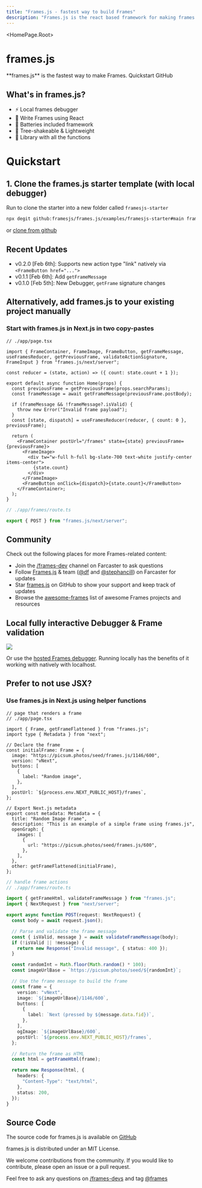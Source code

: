 ```yaml
---
title: "Frames.js - fastest way to build Frames"
description: "Frames.js is the react based framework for making frames. Debugger included."
---
```



<HomePage.Root>
  <h1 className='vocs_HomePage_title'>frames.js</h1>
  <HomePage.InstallPackage name="frames.js" type="install" />
  <HomePage.Description>**frames.js** is the fastest way to make Frames.</HomePage.Description>
  <HomePage.Buttons>
    <HomePage.Button href="#quickstart" variant="accent">Quickstart</HomePage.Button>
    <HomePage.Button href="https://github.com/framesjs/frames.js">GitHub</HomePage.Button>
  </HomePage.Buttons>
</HomePage.Root>

## What's in frames.js?

- ⚡️ Local frames debugger
- 🥳 Write Frames using React
- 🔋 Batteries included framework
- 🌴 Tree-shakeable & Lightweight
- 🚀 Library with all the functions

# Quickstart

## 1. Clone the frames.js starter template (with local debugger)

Run to clone the starter into a new folder called `framesjs-starter`
```bash
npx degit github:framesjs/frames.js/examples/framesjs-starter#main framesjs-starter
```
or [clone from github](https://github.com/framesjs/frames.js/tree/main/examples/framesjs-starter)

## Recent Updates

- v0.2.0 [Feb 6th]: Supports new action type "link" natively via `<FrameButton href="...">`
- v0.1.1 [Feb 6th]: Add `getFrameMessage`
- v0.1.0 [Feb 5th]: New Debugger, `getFrame` signature changes

## Alternatively, add frames.js to your existing project manually

### Start with frames.js in Next.js in two copy-pastes

```tsx filename="// ./app/page.tsx"
// ./app/page.tsx

import { FrameContainer, FrameImage, FrameButton, getFrameMessage, useFramesReducer, getPreviousFrame, validateActionSignature, FrameInput } from "frames.js/next/server";

const reducer = (state, action) => ({ count: state.count + 1 });

export default async function Home(props) {
  const previousFrame = getPreviousFrame(props.searchParams);
  const frameMessage = await getFrameMessage(previousFrame.postBody);

  if (frameMessage && !frameMessage?.isValid) {
    throw new Error("Invalid frame payload");
  }
  const [state, dispatch] = useFramesReducer(reducer, { count: 0 }, previousFrame);

  return (
    <FrameContainer postUrl="/frames" state={state} previousFrame={previousFrame}>
      <FrameImage>
        <div tw="w-full h-full bg-slate-700 text-white justify-center items-center">
          {state.count}
        </div>
      </FrameImage>
      <FrameButton onClick={dispatch}>{state.count}</FrameButton>
    </FrameContainer>;
  );
}

```

```ts filename="./app/frames/route.ts"
// ./app/frames/route.ts

export { POST } from "frames.js/next/server";
```

## Community

Check out the following places for more Frames-related content:

- Join the [/frames-dev](https://warpcast.com/~/channel/frames-devs) channel on Farcaster to ask questions
- Follow [Frames.js](https://warpcast.com/frames) & team ([@df](https://warpcast.com/df) and [@stephancill](https://warpcast.com/stephancill)) on Farcaster for updates
- Star [frames.js](https://github.com/framesjs/frames.js) on GitHub to show your support and keep track of updates
- Browse the [awesome-frames](https://github.com/davidfurlong/awesome-frames) list of awesome Frames projects and resources

## Local fully interactive Debugger & Frame validation

![](/debugging.png)

Or use the [hosted Frames debugger](https://debugger.framesjs.org/debug). Running locally has the benefits of it working with natively with localhost.

## Prefer to not use JSX? 
### Use frames.js in Next.js using helper functions

```tsx filename="./app/page.tsx"
// page that renders a frame
// ./app/page.tsx

import { Frame, getFrameFlattened } from "frames.js";
import type { Metadata } from "next";

// Declare the frame
const initialFrame: Frame = {
  image: "https://picsum.photos/seed/frames.js/1146/600",
  version: "vNext",
  buttons: [
    {
      label: "Random image",
    },
  ],
  postUrl: `${process.env.NEXT_PUBLIC_HOST}/frames`,
};

// Export Next.js metadata
export const metadata: Metadata = {
  title: "Random Image Frame",
  description: "This is an example of a simple frame using frames.js",
  openGraph: {
    images: [
      {
        url: "https://picsum.photos/seed/frames.js/600",
      },
    ],
  },
  other: getFrameFlattened(initialFrame),
};
```

```ts filename="app/frames/route.ts"
// handle frame actions
// ./app/frames/route.ts

import { getFrameHtml, validateFrameMessage } from "frames.js";
import { NextRequest } from "next/server";

export async function POST(request: NextRequest) {
  const body = await request.json();

  // Parse and validate the frame message
  const { isValid, message } = await validateFrameMessage(body);
  if (!isValid || !message) {
    return new Response("Invalid message", { status: 400 });
  }

  const randomInt = Math.floor(Math.random() * 100);
  const imageUrlBase = `https://picsum.photos/seed/${randomInt}`;

  // Use the frame message to build the frame
  const frame = {
    version: "vNext",
    image: `${imageUrlBase}/1146/600`,
    buttons: [
      {
        label: `Next (pressed by ${message.data.fid})`,
      },
    ],
    ogImage: `${imageUrlBase}/600`,
    postUrl: `${process.env.NEXT_PUBLIC_HOST}/frames`,
  };

  // Return the frame as HTML
  const html = getFrameHtml(frame);

  return new Response(html, {
    headers: {
      "Content-Type": "text/html",
    },
    status: 200,
  });
}
```

## Source Code

The source code for frames.js is available on [GitHub](https://github.com/framesjs/frames.js)

frames.js is distributed under an MIT License.

We welcome contributions from the community. If you would like to contribute, please open an issue or a pull request.

Feel free to ask any questions on [/frames-devs](https://warpcast.com/~/channel/frames-devs) and tag [@frames](https://warpcast.com/frames)
